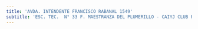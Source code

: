 ```yaml
---
title: 'AVDA. INTENDENTE FRANCISCO RABANAL 1549'
subtitle: 'ESC. TEC.  N° 33 F. MAESTRANZA DEL PLUMERILLO - CAIYJ CLUB POMPEYA'
---
```



